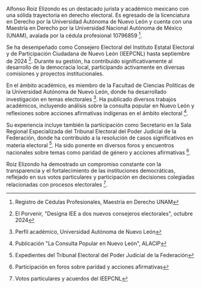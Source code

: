 Alfonso Roiz Elizondo es un destacado jurista y académico mexicano con una sólida trayectoria en derecho electoral. Es egresado de la licenciatura en Derecho por la Universidad Autónoma de Nuevo León y cuenta con una Maestría en Derecho por la Universidad Nacional Autónoma de México (UNAM), avalada por la cédula profesional 10796859 [^1].

Se ha desempeñado como Consejero Electoral del Instituto Estatal Electoral y de Participación Ciudadana de Nuevo León (IEEPCNL) hasta septiembre de 2024 [^2]. Durante su gestión, ha contribuido significativamente al desarrollo de la democracia local, participando activamente en diversas comisiones y proyectos institucionales.

En el ámbito académico, es miembro de la Facultad de Ciencias Políticas de la Universidad Autónoma de Nuevo León, donde ha desarrollado investigación en temas electorales [^3]. Ha publicado diversos trabajos académicos, incluyendo análisis sobre la consulta popular en Nuevo León y reflexiones sobre acciones afirmativas indígenas en el ámbito electoral [^4].

Su experiencia incluye también la participación como Secretario en la Sala Regional Especializada del Tribunal Electoral del Poder Judicial de la Federación, donde ha contribuido a la resolución de casos significativos en materia electoral [^5]. Ha sido ponente en diversos foros y encuentros nacionales sobre temas como paridad de género y acciones afirmativas [^6].

Roiz Elizondo ha demostrado un compromiso constante con la transparencia y el fortalecimiento de las instituciones democráticas, reflejado en sus votos particulares y participación en decisiones colegiadas relacionadas con procesos electorales [^7].

[^1]: Registro de Cédulas Profesionales, Maestría en Derecho UNAM
[^2]: El Porvenir, "Designa IEE a dos nuevos consejeros electorales", octubre 2024
[^3]: Perfil académico, Universidad Autónoma de Nuevo León
[^4]: Publicación "La Consulta Popular en Nuevo León", ALACIP
[^5]: Expedientes del Tribunal Electoral del Poder Judicial de la Federación
[^6]: Participación en foros sobre paridad y acciones afirmativas
[^7]: Votos particulares y acuerdos del IEEPCNL
